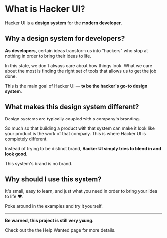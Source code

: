 
# What is Hacker UI?

Hacker UI is a **design system** for the **modern developer**.

## Why a design system for developers?

**As developers,** certain ideas transform us into "hackers" who stop at nothing in order to bring their ideas to life.

In this state, we don't always care about how things look. What we care about the most is finding the right set of tools that allows us to get the job done.

This is the main goal of Hacker UI — **to be the hacker's go-to design system**.

## What makes this design system different?

Design systems are typically coupled with a company's branding.

So much so that building a product with that system can make it look like your product is the work of that company. This is where Hacker UI is completely different.

Instead of trying to be distinct brand, **Hacker UI simply tries to blend in and look good.**

This system's brand is no brand.

## Why should I use this system?

It's small, easy to learn, and just what you need in order to bring your idea to life <Emoji label="heart">❤️</Emoji>.

Poke around in the examples and try it yourself.

---

**Be warned, this project is still very young.**

Check out the the <Link to="/intro/help-wanted">Help Wanted</Link> page for more details.
